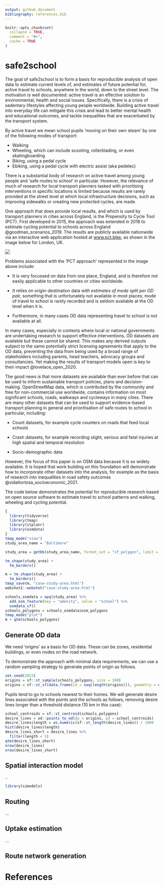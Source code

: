 ```yaml
---
output: github_document
bibliography: references.bib
---
```


<!-- README.md is generated from README.Rmd. Please edit that file -->

```r
knitr::opts_chunk$set(
  collapse = TRUE,
  comment = "#>",
  cache = TRUE
)
```

# safe2school

<!-- badges: start -->

<!-- badges: end -->

The goal of safe2school is to form a basis for reproducible analysis of open data to estimate current levels of, and estimates of future potential for, active travel to schools, anywhere in the world, down to the street level.
The motivation is well documented: active travel is an effective solution to environmental, health and social issues.
Specifically, there is a crisis of sedentary lifestyles affecting young people worldwide.
Building active travel into everyday life can mitigate this crisis and lead to better mental health and educational outcomes, and tackle inequalities that are exacerbated by the transport system.

By active travel we mean school pupils 'moving on their own steam' by one of the following modes of transport:

-   Walking
-   Wheeling, which can include scooting, rollerblading, or even skatingboarding
-   Biking, using a pedal cycle
-   Ebiking, using a pedal cycle with electric assist (aka pedelec)

There is a substantial body of research on active travel among young people and 'safe routes to school' in particular.
However, the relevance of much of research for local transport planners tasked with prioritising interventions in specific locations is limited because results are rarely provided at the street level at which local infrastructure decisions, such as improving sidewalks or creating new protected cycles, are made.

One approach that does provide local results, and which is used by transport planners in cities across England, is the Propensity to Cycle Tool (PCT).
First developed in 2015, the approach was extended in 2018 to estimate cycling potential to schools across England @goodman_scenarios_2019. The results are publicly available nationwide via an interactive web application hosted at [www.pct.bike](https://www.pct.bike/), as shown in the image below for London, UK.

![](images/image-1448227588.png)

Problems associated with the 'PCT approach' represented in the image above include:

-   It is very focussed on data from one place, England, and is therefore not easily applicable to other countries or cities worldwide.

-   It relies on origin-destination data *with estimates of mode split per OD pair,* something that is unfortunately not available in most places; mode of travel to school is rarely recorded and is seldom available at the OD level when it is.

-   Furthermore, in many cases OD data representing travel to school is not available at all.

In many cases, especially in contexts where local or national governments are undertaking research to support effective interventions, OD datasets are available but these cannot be shared.
This makes any derived outputs subject to the same potentially strict licensing agreements that apply to the OD data, preventing the data from being used by a broad range of stakeholders including parents, head teachers, advocacy groups and consultancies.
Yet making the results of transport models open is key to their impact @lovelace_open_2020.

The good news is that more datasets are available than ever before that can be used to inform sustainable transport policies, plans and decision-making.
OpenStreetMap data, which is contributed by the community and free for non-commercial use worldwide, contains information on most significant schools, roads, walkways and cycleways in many cities.
There are many other datasets that can be used to support evidence-based transport planning in general and prioritisation of safe routes to school in particular, including:

-   Count datasets, for example cycle counters on roads that feed local schools

-   Crash datasets, for example recording slight, serious and fatal injuries at high spatial and temporal resolution

-   Socio-demographic data

However, the focus of this paper is on OSM data because it is so widely available.
It is hoped that work building on this foundation will demonstrate how to incorporate other datasets into the analysis, for example as the basis of research into inequalities in road safety outcomes @vidaltortosa_socioeconomic_2021.

The code below demonstrates the potential for reproducible research based on open source software to estimate travel to school patterns and walking, wheeling and cycling potential.

```r
{
  library(tidyverse)
  library(tmap)
  library(stplanr)
  library(osmdata)
}
tmap_mode("view")
study_area_name = "Baltimore"
```

```r
study_area = getbb(study_area_name, format_out = "sf_polygon", limit = 1)
```

```r
tm_shape(study_area) +
  tm_borders()
```

```r
m = tm_shape(study_area) +
  tm_borders()
tmap_save(m, "case-study-area.html")
webshot2::webshot("case-study-area.html")
```

```r
schools_osmdata = opq(study_area) %>% 
  add_osm_feature(key = "amenity", value = "school") %>% 
  osmdata_sf()
schools_polygons = schools_osmdata$osm_polygons
tmap_mode("plot")
m + qtm(schools_polygons)
```

## Generate OD data

We need 'origins' as a basis for OD data.
These can be zones, residential buildings, or even nodes on the road network.

To demonstrate the approach with minimal data requirements, we can use a random sampling strategy to generate points of origin as follows.

```r
set.seed(2023)
origins = sf::st_sample(schools_polygons, size = 100)
origins = sf::st_sf(data.frame(id = seq(length(origins))), geometry = origins)
```

Pupils tend to go to schools nearest to their homes.
We will generate desire lines associated with the points and the schools as follows, removing desire lines longer than a threshold distance (10 km in this case):

```r
school_centroids = sf::st_centroid(schools_polygons) 
desire_lines = od::points_to_odl(p = origins, pd = school_centroids)
desire_lines$length = as.numeric(sf::st_length(desire_lines)) / 1000
hist(desire_lines$length)
desire_lines_short = desire_lines %>% 
  filter(length < 5)
qtm(desire_lines_short)
nrow(desire_lines)
nrow(desire_lines_short)
```

## Spatial interaction model

..

```r
library(simodels)
```

## Routing

...

## Uptake estimation

...

## Route network generation

# References
